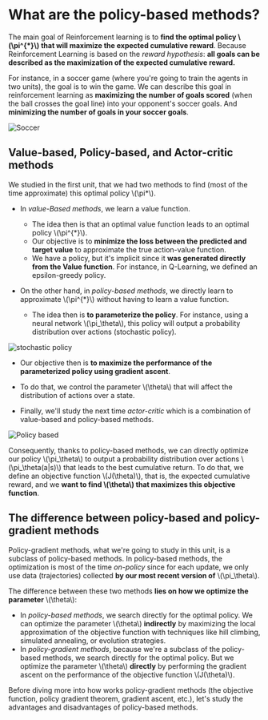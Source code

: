# What are the policy-based methods?

The main goal of Reinforcement learning is to **find the optimal policy \\(\pi^{*}\\) that will maximize the expected cumulative reward**.
Because Reinforcement Learning is based on the *reward hypothesis*: **all goals can be described as the maximization of the expected cumulative reward.**

For instance, in a soccer game (where you're going to train the agents in two units), the goal is to win the game. We can describe this goal in reinforcement learning as
**maximizing the number of goals scored** (when the ball crosses the goal line) into your opponent's soccer goals. And **minimizing the number of goals in your soccer goals**.

<img src="https://huggingface.co/datasets/huggingface-deep-rl-course/course-images/resolve/main/en/unit6/soccer.jpg" alt="Soccer" />

## Value-based, Policy-based, and Actor-critic methods

We studied in the first unit, that we had two methods to find (most of the time approximate) this optimal policy \\(\pi*\\).

- In *value-Based methods*, we learn a value function.
  - The idea then is that an optimal value function leads to an optimal policy \\(\pi^{*}\\).
  - Our objective is to **minimize the loss between the predicted and target value** to approximate the true action-value function.
  - We have a policy, but it's implicit since it **was generated directly from the Value function**. For instance, in Q-Learning, we defined an epsilon-greedy policy.

- On the other hand, in *policy-based methods*, we directly learn to approximate \\(\pi^{*}\\) without having to learn a value function.
  - The idea then is **to parameterize the policy**. For instance, using a neural network \\(\pi_\theta\\), this policy will output a probability distribution over actions (stochastic policy).

<img src="https://huggingface.co/datasets/huggingface-deep-rl-course/course-images/resolve/main/en/unit6/stochastic_policy.png" alt="stochastic policy" />

  - Our objective then is **to maximize the performance of the parameterized policy using gradient ascent**.
  - To do that, we control the parameter \\(\theta\\) that will affect the distribution of actions over a state.

- Finally, we'll study the next time *actor-critic* which is a combination of value-based and policy-based methods.

<img src="https://huggingface.co/datasets/huggingface-deep-rl-course/course-images/resolve/main/en/unit6/policy_based.png" alt="Policy based" />

Consequently, thanks to policy-based methods, we can directly optimize our policy \\(\pi_\theta\\) to output a probability distribution over actions \\(\pi_\theta(a|s)\\) that leads to the best cumulative return.
To do that, we define an objective function \\(J(\theta)\\), that is, the expected cumulative reward, and we **want to find \\(\theta\\) that maximizes this objective function**.

## The difference between policy-based and policy-gradient methods

Policy-gradient methods, what we're going to study in this unit, is a subclass of policy-based methods. In policy-based methods, the optimization is most of the time *on-policy* since for each update, we only use data (trajectories) collected **by our most recent version of** \\(\pi_\theta\\).

The difference between these two methods **lies on how we optimize the parameter** \\(\theta\\):

- In *policy-based methods*, we search directly for the optimal policy. We can optimize the parameter \\(\theta\\) **indirectly** by maximizing the local approximation of the objective function with techniques like hill climbing, simulated annealing, or evolution strategies.
- In *policy-gradient methods*, because we're a subclass of the policy-based methods, we search directly for the optimal policy. But we optimize the parameter \\(\theta\\) **directly** by performing the gradient ascent on the performance of the objective function \\(J(\theta)\\).

Before diving more into how works policy-gradient methods (the objective function, policy gradient theorem, gradient ascent, etc.), let's study the advantages and disadvantages of policy-based methods.
